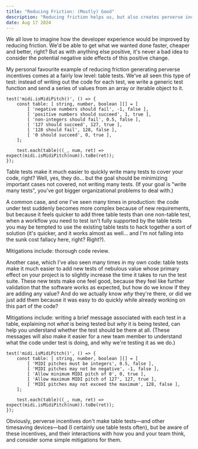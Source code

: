 ```yaml
---
title: "Reducing Friction: (Mostly) Good"
description: "Reducing friction helps us, but also creates perverse incentives"
date: Aug 17 2024
---
```


We all love to imagine how the developer experience would be improved by reducing friction. We'd be able to get what we wanted done faster, cheaper and better, right?
But as with anything else positive, it's never a bad idea to consider the potential negative side effects of this positive change.

My personal favourite example of reducing friction generating perverse incentives comes at a fairly low level: table tests.
We've all seen this type of test: instead of writing out the code for each test, we write a generic test function and send a series of values from an array or iterable object to it.

```
test('midi.isMidiPitch()', () => {
    const table: [ string, number, boolean ][] = [
        [ 'negative numbers should fail', -1, false ],
        [ 'positive numbers should succeed', 1, true ],
        [ 'non-integers should fail', 0.5, false ],
        [ '127 should succeed', 127, true ],
        [ '128 should fail', 128, false ],
        [ '0 should succeed', 0, true ],
    ];

    test.each(table)((_, num, ret) => expect(midi.isMidiPitch(num)).toBe(ret));
});
```

Table tests make it much easier to quickly write many tests to cover your code, right?
Well, yes, they do... but the goal should be minimizing important cases not covered, not writing many tests. (If your goal is "write many tests", you've got bigger organizational problems to deal with.) 

A common case, and one I've seen many times in production: the code under test suddenly becomes more complex because of new requirements, but because it feels quicker to add three table tests than one non-table test, when a workflow you need to test isn't fully supported by the table tests you may be tempted to use the existing table tests to hack together a sort of solution (it's quicker, and it works almost as well... and I'm not falling into the sunk cost fallacy here, right? Right?).

Mitigations include: thorough code review.

Another case, which I've also seen many times in my own code: table tests make it much easier to add new tests of nebulous value whose primary effect on your project is to slightly increase the time it takes to run the test suite.
These new tests make one feel good, because they feel like further validation that the software works as expected, but how do we know if they are adding any value?
And do we actually know _why_ they're there, or did we just add them because it was easy to do quickly while already working on this part of the code?

Mitigations include: writing a brief message associated with each test in a table, explaining not _what_ is being tested but _why_ it is being tested, can help you understand whether the test should be there at all.
(These messages will also make it easier for a new team member to understand what the code under test is doing, and why we're testing it as we do.)

```
test('midi.isMidiPitch()', () => {
    const table: [ string, number, boolean ][] = [
        [ 'MIDI pitches must be integers', 0.5, false ],
        [ 'MIDI pitches may not be negative', -1, false ],
        [ 'Allow minimum MIDI pitch of 0', 0, true ],
        [ 'Allow maximum MIDI pitch of 127', 127, true ],
        [ 'MIDI pitches may not exceed the maximum', 128, false ],
    ];

    test.each(table)((_, num, ret) => expect(midi.isMidiPitch(num)).toBe(ret));
});
```

Obviously, perverse incentives don't make table tests&mdash;and other timesaving devices&mdash;bad (I certainly use table tests often), but be aware of these incentives, and their interactions with how you and your team think, and consider some simple mitigations for them.
